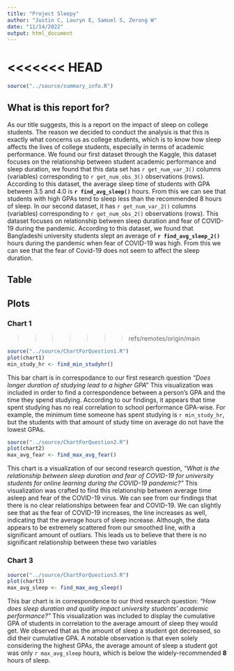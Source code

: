 ```yaml
---
title: "Project Sleepy"
author: "Justin C, Lauryn E, Samuel S, Zerong W"
date: "11/14/2022"
output: html_document
---
```


<<<<<<< HEAD
=======
```r
source("../source/summary_info.R")
```
## What is this report for?

As our title suggests, this is a report on the impact of sleep on college students. The reason we decided to conduct the analysis is that this is exactly what concerns us as college students, which is to know how sleep affects the lives of college students, especially in terms of academic performance. We found our first dataset through the Kaggle, this dataset focuses on the relationship between student academic performance and sleep duration, we found that this data set has `r get_num_var_3()` columns (variables) corresponding to `r get_num_obs_3()` observations (rows). According to this dataset, the average sleep time of students with GPA between 3.5 and 4.0 is **`r find_avg_sleep()`** hours. From this we can see that students with high GPAs tend to sleep less than the recommended 8 hours of sleep. In our second dataset, it has `r get_num_var_2()` columns (variables) corresponding to `r get_num_obs_2()` observations (rows). This dataset focuses on relationship between sleep duration and fear of COVID-19 during the pandemic. According to this dataset, we found that Bangladeshi university students slept an average of **`r find_avg_sleep_2()`** hours during the pandemic when fear of COVID-19 was high. From this we can see that the fear of Covid-19 does not seem to affect the sleep duration.

## Table


## Plots
### Chart 1
>>>>>>> refs/remotes/origin/main
```r
source("../source/ChartForQuestion1.R")
plot(chart1)
min_study_hr <- find_min_studyhr()
```

This bar chart is in correspodance to our first research question *"Does longer duration of studying lead to a higher GPA"* This visualization was included in order to find a correspondence between a person's GPA and the time they spend studying. According to our findings, it appears that time spent studying has no real correlation to school performance GPA-wise. For example, the minimum time someone has spent studying is `r min_study_hr`, but the students with that amount of study time on average do not have the lowest GPAs.

```r
source("../source/ChartForQuestion2.R")
plot(chart2)
max_avg_fear <- find_max_avg_fear()
```
This chart is a visualization of our second research question, *"What is the relationship between sleep duration and fear of COVID-19 for university students for online learning during the COVID-19 pandemic?"* This visualization was crafted to find this relationship between average time asleep and fear of the COVID-19 virus. We can see from our findings that there is no clear relationships between fear and COVID-19. We can slightly see that as the fear of COVID-19 increases, the line increases as well, indicating that the average hours of sleep increase. Although, the data appears to be extremely scattered from our smoothed line, with a significant amount of outliars. This leads us to believe that there is no significant relationship between these two variables

### Chart 3
```r
source("../source/ChartForQuestion3.R")
plot(chart3)
max_avg_sleep <- find_max_avg_sleep()
```

This bar chart is in correspondence to our third research question: *"How does sleep duration and quality impact university students’ academic performance?"* This visualization was included to display the cumulative GPA of students in correlation to the average amount of sleep they would get. We observed that as the amount of sleep a student got decreased, so did their cumulative GPA. A notable observation is that even solely considering the highest GPAs, the average amount of sleep a student got was only `r max_avg_sleep` hours, which is below the widely-recommended **8** hours of sleep.